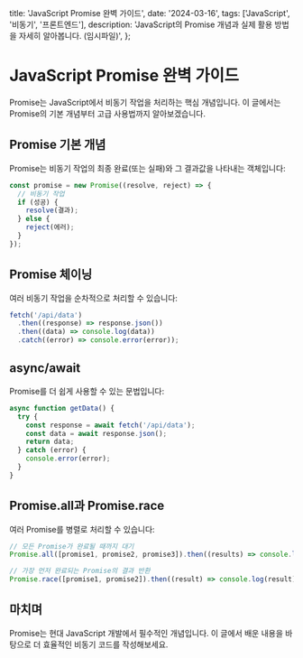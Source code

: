   title: 'JavaScript Promise 완벽 가이드',
  date: '2024-03-16',
  tags: ['JavaScript', '비동기', '프론트엔드'],
  description: 'JavaScript의 Promise 개념과 실제 활용 방법을 자세히 알아봅니다. (임시파일)',
};

# JavaScript Promise 완벽 가이드

Promise는 JavaScript에서 비동기 작업을 처리하는 핵심 개념입니다. 이 글에서는 Promise의 기본 개념부터 고급 사용법까지 알아보겠습니다.

## Promise 기본 개념

Promise는 비동기 작업의 최종 완료(또는 실패)와 그 결과값을 나타내는 객체입니다:

```javascript
const promise = new Promise((resolve, reject) => {
  // 비동기 작업
  if (성공) {
    resolve(결과);
  } else {
    reject(에러);
  }
});
```

## Promise 체이닝

여러 비동기 작업을 순차적으로 처리할 수 있습니다:

```javascript
fetch('/api/data')
  .then((response) => response.json())
  .then((data) => console.log(data))
  .catch((error) => console.error(error));
```

## async/await

Promise를 더 쉽게 사용할 수 있는 문법입니다:

```javascript
async function getData() {
  try {
    const response = await fetch('/api/data');
    const data = await response.json();
    return data;
  } catch (error) {
    console.error(error);
  }
}
```

## Promise.all과 Promise.race

여러 Promise를 병렬로 처리할 수 있습니다:

```javascript
// 모든 Promise가 완료될 때까지 대기
Promise.all([promise1, promise2, promise3]).then((results) => console.log(results));

// 가장 먼저 완료되는 Promise의 결과 반환
Promise.race([promise1, promise2]).then((result) => console.log(result));
```

## 마치며

Promise는 현대 JavaScript 개발에서 필수적인 개념입니다.
이 글에서 배운 내용을 바탕으로 더 효율적인 비동기 코드를 작성해보세요.
